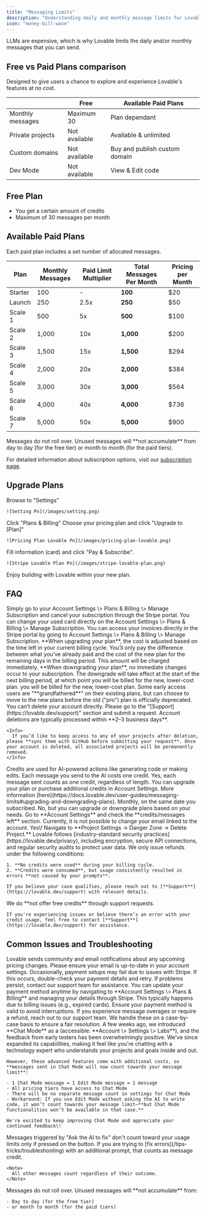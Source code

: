 ```yaml
---
title: "Messaging Limits"
description: "Understanding daily and monthly message limits for Lovable"
icon: "money-bill-wave"
---
```


LLMs are expensive, which is why Lovable limits the daily and/or monthly messages that you can send.

## Free vs Paid Plans comparison

Designed to give users a chance to explore and experience Lovable's features at no cost.

|                  | Free          | Available Paid Plans                        |
| ---------------- | ------------- | ------------------------------------------- | 
| Monthly messages | Maximum 30    | Plan dependant                              |
| Private projects | Not available | Available & unlimited                       |
| Custom domains   | Not available | Buy and publish custom domain               |
| Dev Mode         | Not available | View & Edit code                            |

## Free Plan

- You get a certain amount of credits
- Maximum of 30 messages per month

## Available Paid Plans

Each paid plan includes a set number of allocated messages.

| Plan    | Monthly Messages| Paid Limit Multiplier | Total Messages Per Month | Pricing per Month |
| ------- | --------------- | --------------------- | ------------------------ | ----------------- |
| Starter | 100             | -                     | **100**                  | $20               |
| Launch  | 250             | 2.5x                  | **250**                  | $50               |
| Scale 1 | 500             | 5x                    | **500**                  | $100              |
| Scale 2 | 1,000           | 10x                   | **1,000**                | $200              |
| Scale 3 | 1,500           | 15x                   | **1,500**                | $294              |
| Scale 4 | 2,000           | 20x                   | **2,000**                | $384              |
| Scale 5 | 3,000           | 30x                   | **3,000**                | $564              |
| Scale 6 | 4,000           | 40x                   | **4,000**                | $736              |
| Scale 7 | 5,000           | 50x                   | **5,000**                | $900              |

<Note>
  Messages do not roll over. Unused messages will **not accumulate** from day to
  day (for the free tier) or month to month (for the paid tiers).
</Note>

For detailed information about subscription options, visit our [subscription page](https://lovable.dev/pricing).

## Upgrade Plans

<Steps>
  <Step title="Step 1">
    Browse to "Settings"

    ![Setting Pn](/images/setting.png)
  </Step>
  <Step title="Step 2">
    Click "Plans & Billing"
  </Step>
  <Step title="Step 3">
    Choose your pricing plan and click "Upgrade to [Plan]"

    ![Pricing Plan Lovable Pn](/images/pricing-plan-lovable.png)
  </Step>
  <Step title="Step 4">
    Fill information (card) and click "Pay & Subscribe".

    ![Stripe Lovable Plan Pn](/images/stripe-lovable-plan.png)
  </Step>
  <Step title="Step 5">
    Enjoy building with Lovable within your new plan.
  </Step>
</Steps>

## FAQ

<AccordionGroup>
  <Accordion title="How can I cancel my subscription?">
    Simply go to your Account Settings \> Plans & Billing \> Manage Subscription and cancel your subscription through the Stripe portal.
  </Accordion>
  <Accordion title="How to change my billing card?">
    You can change your used card directly on the Account Settings \> Plans & Billing \> Manage Subscription.
  </Accordion>
  <Accordion title="How to download my invoice?">
    You can access your invoices directly in the Stripe portal by going to Account Settings \> Plans & Billing \> Manage Subscription.
  </Accordion>
  <Accordion title="How to upgrade?">
    **When upgrading your plan**, the cost is adjusted based on the time left in
    your current billing cycle. You’ll only pay the difference between what
    you’ve already paid and the cost of the new plan for the remaining days in
    the billing period. This amount will be charged immediately.
  </Accordion>
  <Accordion title="How to downgrade?">
    **When downgrading your plan**, no immediate changes occur to your subscription. The downgrade will take effect at the start of the next billing period, at which point you will be billed for the new, lower-cost plan. you will be billed for the new, lower-cost plan.
  </Accordion>
  <Accordion title="What about Legacy Plans?">
    Some early access users are "**grandfathered**" on their existing plans, but can
    choose to move to the new plans before the old ("pro") plan is officially
    deprecated.
  </Accordion>
  <Accordion title="How to delete my account?">
    You can’t delete your account directly. Please go to the "[Support](https://lovable.dev/support)" section and submit a request. Account deletions are typically processed within **2–3 business days**.

    <Info>
      If you’d like to keep access to any of your projects after deletion, please **sync them with GitHub before submitting your request**. Once your account is deleted, all associated projects will be permanently removed.
    </Info>
  </Accordion>
  <Accordion title="What are credits in Lovable?">
    Credits are used for AI-powered actions like generating code or making edits. Each message you send to the AI costs one credit.
  </Accordion>
  <Accordion title="Do long and short prompts cost the same?">
    Yes, each message sent counts as one credit, regardless of length.
  </Accordion>
  <Accordion title="How do I get more credits?">
    You can upgrade your plan or purchase additional credits in Account Settings. More information [here](https://docs.lovable.dev/user-guides/messaging-limits#upgrading-and-downgrading-plans).
  </Accordion>
  <Accordion title="When does my token count reset?">
    Monthly, on the same date you subscribed.
  </Accordion>
  <Accordion title="Can I top up my monthly limit?">
    No, but you can upgrade or downgrade plans based on your needs.
  </Accordion>
  <Accordion title="How can I check my remaining messages?">
    Go to **Account Settings** and check the **credits/messages left** section.
  </Accordion>
  <Accordion title="Can I change my email?">
    Currently, it is not possible to change your email linked to the account.
  </Accordion>
  <Accordion title="Can I delete a project?">
    Yes\! Navigate to **Project Settings → Danger Zone → Delete Project.**
  </Accordion>
  <Accordion title="How does Lovable ensure data security?">
    Lovable follows [industry-standard security practices](https://lovable.dev/privacy), including encryption, secure API connections, and regular security audits to protect user data.
  </Accordion>
  <Accordion title="What is the refund policy?">
    We only issue refunds under the following conditions:

    1. **No credits were used** during your billing cycle.
    2. **Credits were consumed**, but usage consistently resulted in errors **not caused by your prompts**.

    If you believe your case qualifies, please reach out to [**Support**](https://lovable.dev/support) with relevant details.
  </Accordion>
  <Accordion title="Can I get free credits?">
    We do **not offer free credits** through support requests.

    If you're experiencing issues or believe there’s an error with your credit usage, feel free to contact [**Support**](https://lovable.dev/support) for assistance.
  </Accordion>
</AccordionGroup>

## Common Issues and Troubleshooting

<AccordionGroup>
  <Accordion title="Pricing Changes or Charges">
    Lovable sends community and email notifications about any upcoming pricing changes. Please ensure your email is up-to-date in your account settings.
  </Accordion>
  <Accordion title="Errors During Payment Setup">
    Occasionally, payment setups may fail due to issues with Stripe. If this occurs, double-check your payment details and retry. If problems persist, contact our support team for assistance.
  </Accordion>
  <Accordion title="Change payment cards">
    You can update your payment method anytime by navigating to **Account Settings \> Plans & Billing** and managing your details through Stripe.
  </Accordion>
  <Accordion title="Paid Users Losing Access">
    This typically happens due to billing issues (e.g., expired cards). Ensure your payment method is valid to avoid interruptions.
  </Accordion>
  <Accordion title="Resolving Overages or Refunds">
    If you experience message overages or require a refund, reach out to our support team. We handle these on a case-by-case basis to ensure a fair resolution.
  </Accordion>
  <Accordion title="'Chat Mode' credits consumption">
    A few weeks ago, we introduced **Chat Mode** as a  (accessible: **Account \> Settings \> Labs**), and the feedback from early testers has been overwhelmingly positive. We've since expanded its capabilities, making it feel like you're chatting with a technology expert who understands your projects and goals inside and out.

    However, these advanced features come with additional costs, so **messages sent in Chat Mode will now count towards your message limit**:

    - 1 Chat Mode message = 1 Edit Mode message = 1 message
    - All pricing tiers have access to Chat Mode
    - There will be no separate message count in settings for Chat Mode
    - Workaround: If you use Edit Mode without asking the AI to write code, it won’t count towards your message limit—**but Chat Mode functionalities won’t be available in that case.**

    We're excited to keep improving Chat Mode and appreciate your continued feedback\!
  </Accordion>
  <Accordion title="'Try to Fix' button counting as messages">
    Messages triggered by "Ask the AI to fix" don't count toward your usage limits only if pressed on the button. If you are trying to [fix errors](/tips-tricks/troubleshooting) with an additional prompt, that counts as message credit.

    <Note>
      All other messages count regardless of their outcome.
    </Note>
  </Accordion>
  <Accordion title="Messages roll over">
    Messages do not roll over. Unused messages will **not accumulate** from:

    - Day to day (for the free tier)
    - or month to month (for the paid tiers)
  </Accordion>
</AccordionGroup>
